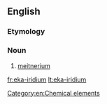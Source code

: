 ==English==

===Etymology===
{{prefix|en|eka|iridium}}

===Noun===
{{en-noun|-}}

# [[meitnerium]]

[[Category:en:Chemical elements]]

[[fr:eka-iridium]]
[[lt:eka-iridium]]